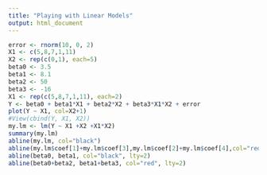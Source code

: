 ---
title: "Playing with Linear Models"
output: html_document
---

```{r}
error <- rnorm(10, 0, 2)
X1 <- c(5,8,7,1,11)
X2 <- rep(c(0,1), each=5)
beta0 <- 3.5
beta1 <- 8.1
beta2 <- 50
beta3 <- -16
X1 <- rep(c(5,8,7,1,11), each=2)
Y <- beta0 + beta1*X1 + beta2*X2 + beta3*X1*X2 + error
plot(Y ~ X1, col=X2+1)
#View(cbind(Y, X1, X2))
my.lm <- lm(Y ~ X1 +X2 +X1*X2)
summary(my.lm)
abline(my.lm, col="black")
abline(my.lm$coef[1]+my.lm$coef[3],my.lm$coef[2]+my.lm$coef[4],col="red")
abline(beta0, beta1, col="black", lty=2)
abline(beta0+beta2, beta1+beta3, col="red", lty=2)
```





